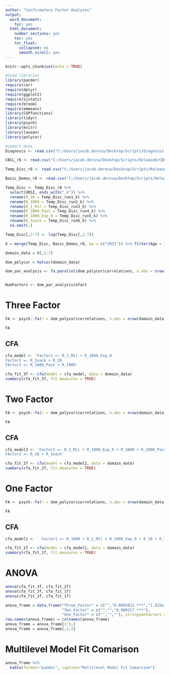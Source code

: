 ```yaml
---
author: "Confirmatory Factor Analyses"
output:
  word_document:
    toc: yes
  html_document:
    number_sections: yes
    toc: yes
    toc_float:
      collapsed: no
      smooth_scroll: yes
---
```


```r
knitr::opts_chunk$set(echo = TRUE)
```

```r
#load libraries 
library(pander)
require(car)
require(dplyr) 
require(ggplot2) 
require(sjstats) 
require(broom) 
require(emmeans) 
library(CGPfunctions)
library(tidyr)
library(psych)
library(knitr)
library(lavaan)
library(polycor)

```

```r
#import data 
Diagnosis <- read.csv("C:/Users/jacob.derosa/Desktop/Scripts/Diagnosis.csv", header = T, sep = ",")

CBCL_r8 <- read.csv("C:/Users/jacob.derosa/Desktop/Scripts/Release8/CBCL_r8.csv", header =T, sep = ",")

Temp_Disc_r8 <- read.csv("C:/Users/jacob.derosa/Desktop/Scripts/Release8/Temp_Disc_r8.csv", header =T, sep = ",")

Basic_Demos_r8 <- read.csv("C:/Users/jacob.derosa/Desktop/Scripts/Release8/Basic_Demos_r8.csv", header =T, sep = ",") %>% select(URSI, Age)

```

```r

Temp_Disc <- Temp_Disc_r8 %>%
  select(URSI, ends_with("_k")) %>%
  rename(R_10 = Temp_Disc_run1_k) %>%
  rename(R_1000 = Temp_Disc_run2_k) %>%
  rename(R_1_Mil = Temp_Disc_run3_k) %>%
  rename(R_1000_Past = Temp_Disc_run4_k) %>%
  rename(R_1000_Exp_0 = Temp_Disc_run5_k) %>%
  rename(R_Snack = Temp_Disc_run6_k) %>%
  na.omit(.)

Temp_Disc[,2:7] <- log(Temp_Disc[,2:7]) 

X = merge(Temp_Disc, Basic_Demos_r8, by = c("URSI")) %>% filter(Age < 18)

domain_data = X[,2:7]

```

```r

dom_polycor = hetcor(domain_data)

dom_par_analysis <- fa.parallel(dom_polycor$correlations, n.obs = nrow(domain_data), n.iter = 1000, error.bars = TRUE)


NumFactors <- dom_par_analysis$nfact

```

# Three Factor 
```r

FA <- psych::fa(r = dom_polycor$correlations, n.obs = nrow(domain_data), nfactors = NumFactors, rotate = 'Promax', fm = "pa", scores = "Bartlett")

FA

```

## CFA 
```r
cfa_model <- 'Factor1 =~ R_1_Mil + R_1000_Exp_0
Factor2 =~ R_Snack + R_10
FActor3 =~ R_1000_Past + R_1000'

cfa_fit_3f <- cfa(model = cfa_model, data = domain_data)
summary(cfa_fit_3f, fit.measures = TRUE)


```

# Two Factor
```r

FA <- psych::fa(r = dom_polycor$correlations, n.obs = nrow(domain_data), nfactors = 2, rotate = 'Promax', fm = "pa", scores = "Bartlett")

FA
```

## CFA 
```r
cfa_model2 <- 'Factor1 =~ R_1_Mil + R_1000_Exp_0 + R_1000 + R_1000_Past
FActor2 =~ R_10 + R_Snack'

cfa_fit_2f <- cfa(model = cfa_model2, data = domain_data)
summary(cfa_fit_2f, fit.measures = TRUE)


```

# One Factor
```r

FA <- psych::fa(r = dom_polycor$correlations, n.obs = nrow(domain_data), nfactors = 1, rotate = 'Promax', fm = "pa", scores = "Bartlett")

FA

```

## CFA
```r
cfa_model1 <- ' Factor1 =~ R_1000 + R_1_Mil + R_1000_Exp_0 + R_10 + R_1000_Past + R_Snack'

cfa_fit_1f <- cfa(model = cfa_model1, data = domain_data)
summary(cfa_fit_1f, fit.measures = TRUE)

```

# ANOVA
```r

anova(cfa_fit_3f, cfa_fit_2f)
anova(cfa_fit_3f, cfa_fit_1f)
anova(cfa_fit_2f, cfa_fit_1f)

anova_frame = data.frame("Three_Factor" = c("","0.0003811 ***","1.825e-06 ***"), 
                         "Two_Factor" = c("","","0.000217 ***"), 
                         "One_Factor" = c("","",""), stringsAsFactors = F)
row.names(anova_frame) = colnames(anova_frame)
anova_frame = anova_frame[2:3,]
anova_frame = anova_frame[,1:2]


```

# Multilevel Model Fit Comarison

```r

anova_frame %>%
  kable(format="pandoc", caption="Multilevel Model Fit Comarison")

```
